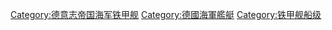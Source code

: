 {{catmain|普鲁士级铁甲舰}}

[[Category:德意志帝国海军铁甲舰|Category:德意志帝国海军铁甲舰]]
[[Category:德國海軍艦艇|Category:德國海軍艦艇]]
[[Category:铁甲舰船级|Category:铁甲舰船级]]